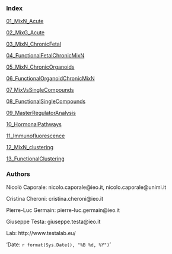 

### Index

[01_MixN_Acute](01_MixN_Acute.html)

[02_MixG_Acute](02_MixG_Acute.html)

[03_MixN_ChronicFetal](03_MixN_ChronicFetal.html)

[04_FunctionalFetalChronicMixN](04_FunctionalFetalChronicMixN.html)

[05_MixN_ChronicOrganoids](05_MixN_ChronicOrganoids.html)

[06_FunctionalOrganoidChronicMixN](06_FunctionalOrganoidChronicMixN.html)

[07_MixVsSingleCompounds](07_MixVsSingleCompounds.html)

[08_FunctionalSingleCompounds](06_FunctionalSingleCompounds.html)

[09_MasterRegulatorAnalysis](09_MasterRegulatorAnalysis.html)

[10_HormonalPathways](10_HormonalPathways.html)

[11_Immunofluorescence](11_Immunofluorescence.html)

[12_MixN_clustering](12_MixN_clustering.html)

[13_FunctionalClustering](13_FunctionalClustering.html)

### Authors

Nicolò Caporale: nicolo.caporale@ieo.it, nicolo.caporale@unimi.it

Cristina Cheroni: cristina.cheroni@ieo.it

Pierre-Luc Germain: pierre-luc.germain@ieo.it

Giuseppe Testa: giuseppe.testa@ieo.it

Lab: http://www.testalab.eu/ 

'Date: `r format(Sys.Date(), "%B %d, %Y")`'
